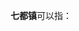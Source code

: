 '''七都镇'''可以指：
{{PRC admin/disambig|32/05/84/107/000|34/17/22/101/000|35/09/02/102/000}}
{{disambig|cat=三字中国镇名消歧义}}